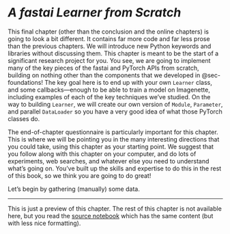 # *A fastai Learner from Scratch*  {#sec-learner}

This final chapter (other than the conclusion and the online chapters) is going to look a bit different. It contains far more code and far less prose than the previous chapters. We will introduce new Python keywords and libraries without discussing them. This chapter is meant to be the start of a significant research project for you. You see, we are going to implement many of the key pieces of the fastai and PyTorch APIs from scratch, building on nothing other than the components that we developed in @sec-foundations! The key goal here is to end up with your own `Learner` class, and some callbacks—enough to be able to train a model on Imagenette, including examples of each of the key techniques we've studied. On the way to building `Learner`, we will create our own version of `Module`, `Parameter`, and parallel `DataLoader` so you have a very good idea of what those PyTorch classes do.

The end-of-chapter questionnaire is particularly important for this chapter. This is where we will be pointing you in the many interesting directions that you could take, using this chapter as your starting point. We suggest that you follow along with this chapter on your computer, and do lots of experiments, web searches, and whatever else you need to understand what's going on. You've built up the skills and expertise to do this in the rest of this book, so we think you are going to do great!

Let's begin by gathering (manually) some data.

---

This is just a preview of this chapter. The rest of this chapter is not available here, but you read the [source notebook](https://github.com/fastai/fastbook/) which has the same content (but with less nice formatting).

